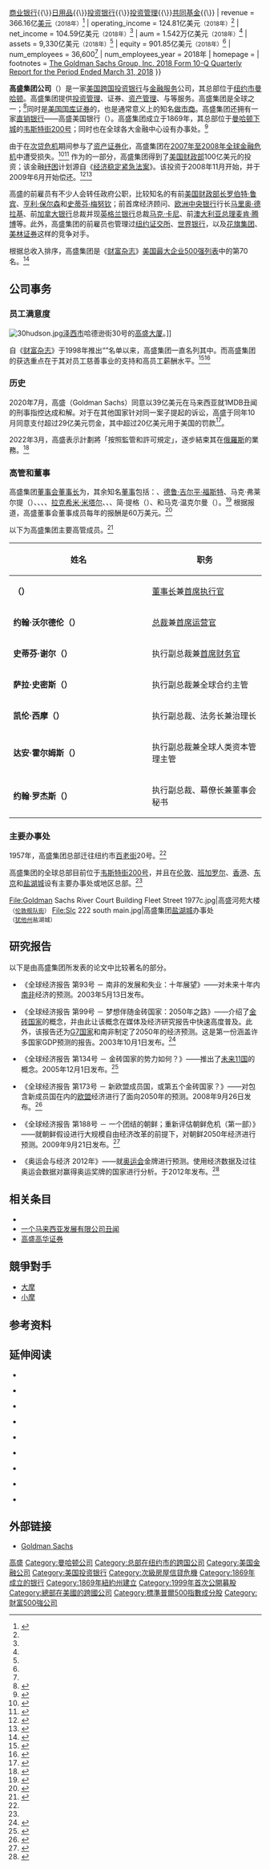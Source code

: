 {{NoteTA
|G1 = People
|G2 = Economics
|G3 = Organization
}}

{{About|总部位于美国的投资公司|中国北朝东魏时代大臣|高盛 (北朝)}}

{{Infobox company
| name               = 高盛集团公司
| name_en            = The Goldman Sachs Group, Inc.
| logo               = File:Goldman Sachs.svg
| logo_size          = 150px
| image              = File:GoldmanSachsHeadquarters.JPG         
| image_size         = 250px
| image_caption      = [[韦斯特街200号|高盛大厦]]（高盛集团总部）
| type               = [[上市公司|上市公司]]
| traded_as          = {{Plain list|
* {{NYSE|GS}}
* [[道琼斯工业平均指数|道琼斯工业平均指数]]成分股
* [[标准普尔100指数|标准普尔100指数]]成分股
* [[标准普尔500指数|标准普尔500指数]]成分股
}}
| foundation         = {{Start date and age|df=yes|1869}}
| location           = {{USA}}[[纽约州|纽约州]][[纽约市|纽约市]]<br>[[曼哈顿|曼哈顿]][[韦斯特街200号|韦斯特街200号]]
| area_served        = 全球
| founder            = {{Plain list|
* {{Link-en|马库斯·高德曼|Marcus Goldman}}
* {{Link-en|塞缪尔·盛赫斯|Samuel Sachs}}
}}
| key_people         = {{Plain list|
* {{Link-en|大卫·迈克尔·所罗门|David M. Solomon}}<small>（[[董事長|董事長]]兼[[CEO|CEO]]）</small>
* 约翰·沃尔德伦<small>（[[总裁|总裁]]兼[[COO|COO]]）</small>
* 史蒂芬·谢尔<small>（执行副总裁兼[[CFO|CFO]]）</small>
}}
| industry           = [[金融服务|金融服务]]
| products           = [[资产管理|资产管理]]{{\}}[[商业银行|商业银行]]{{\}}[[日用品|日用品]]{{\}}[[投资银行|投资银行]]{{\}}[[投资学|投资管理]]{{\}}[[共同基金|共同基金]]{{\}}{{Link-en|主经纪商|Prime brokerage}}
| revenue            = {{increase}} 366.16亿[[美元|美元]]<small>（2018年）</small><ref name="IR2018">{{cite web |title=Full Year and Fourth Quarter 2018 Earnings Results |url=https://www.goldmansachs.com/media-relations/press-releases/current/pdfs/2018-q4-results.pdf |publisher=高盛集团 |accessdate=2019-02-26 |archive-date=2019-01-19 |archive-url=https://web.archive.org/web/20190119051019/https://www.goldmansachs.com/media-relations/press-releases/current/pdfs/2018-q4-results.pdf |dead-url=no }}</ref>
| operating_income   = {{increase}} 124.81亿美元<small>（2018年）</small><ref name="IR2018" />
| net_income         = {{increase}} 104.59亿美元<small>（2018年）</small><ref name="IR2018" />
| aum                = {{increase}} 1.542万亿美元<small>（2018年）</small><ref name="IR2018" />
| assets             = {{increase}} 9,330亿美元<small>（2018年）</small><ref name="IR2018" />
| equity             = {{increase}} 901.85亿美元<small>（2018年）</small><ref name="IR2018" />
| num_employees      = 36,600<ref name="IR2018" />
| num_employees_year = 2018年
| homepage           = {{URL|https://www.goldmansachs.com}}
| footnotes          = [https://www.goldmansachs.com/investor-relations/financials/current/10q/first-quarter-2018-10-q.pdf The Goldman Sachs Group, Inc. 2018 Form 10-Q Quarterly Report for the Period Ended March 31, 2018]
}}

'''高盛集团公司'''（{{Lang-en|The Goldman Sachs Group, Inc.}}）是一家[[美国|美国]][[跨国公司|跨国]][[投资银行|投资银行]]与[[金融服务|金融服务]]公司，其总部位于[[纽约市|纽约市]][[曼哈顿|曼哈顿]]。高盛集团提供[[投资学|投资管理]]、证券、[[资产管理|资产管理]]、{{Link-en|主经纪商|Prime brokerage}}与{{Link-en|承销商|Underwriting|证券承销}}等服务。高盛集团是全球{{Link-en|投资银行列表|List of investment banks|最大的投资机构}}之一；<ref>{{cite web |title=Leading banks worldwide in 2018, by revenue from investment banking (in million U.S. dollars) |url=https://www.statista.com/statistics/371143/leading-global-investment-banks-by-revenue/ |publisher=Statista.com |accessdate=2019-02-26 |archive-date=2018-03-30 |archive-url=https://web.archive.org/web/20180330143459/https://www.statista.com/statistics/371143/leading-global-investment-banks-by-revenue/ |dead-url=yes }}</ref>同时是[[美国国库证券|美国国库证券]]的{{Link-en|国债一级自营商|Primary dealer}}，也是通常意义上的知名[[做市商|做市商]]。高盛集团还拥有一家[[直销银行|直销银行]]——高盛美国银行（{{lang|en|Goldman Sachs Bank USA}}）。高盛集团成立于1869年，其总部位于[[曼哈顿下城|曼哈顿下城]]的[[韦斯特街200号|韦斯特街200号]]；同时也在全球各大金融中心设有办事处。<ref>{{cite web |title=Office Locations |url=https://www.goldmansachs.com/our-firm/locations.html |publisher=高盛集团 |accessdate=2019-02-26 |archive-date=2019-02-26 |archive-url=https://web.archive.org/web/20190226234123/https://www.goldmansachs.com/our-firm/locations.html |dead-url=yes }}</ref>

由于在[[次贷危机|次贷危机]]期间参与了[[资产证券化|资产证券化]]，高盛集团在[[2007年–2008年環球金融危機|2007年至2008年全球金融危机]]中遭受损失。<ref>{{cite web |title=Like everyone else, Goldman was in trouble |url=https://www.economist.com/free-exchange/2009/07/28/like-everyone-else-goldman-was-in-trouble |publisher=[[经济学人|经济学人]] |accessdate=2019-02-26 |archive-date=2019-04-03 |archive-url=https://web.archive.org/web/20190403081050/https://www.economist.com/free-exchange/2009/07/28/like-everyone-else-goldman-was-in-trouble |dead-url=no }}</ref><ref>{{cite web |author1=Greg Gordon |title=How Goldman secretly bet on the U.S. housing crash |url=https://www.mcclatchydc.com/news/politics-government/article24561376.html |publisher=McClatchyDC.com |accessdate=2019-02-26 |archive-date=2019-02-14 |archive-url=https://web.archive.org/web/20190214234839/https://www.mcclatchydc.com/news/politics-government/article24561376.html |dead-url=no }}</ref> 作为{{Link-en|问题资产救助计划|Troubled Asset Relief Program}}的一部分，高盛集团得到了[[美国财政部|美国财政部]]100亿美元的投资；该金融[[纾困|纾困]]计划源自《[[经济稳定紧急法案|经济稳定紧急法案]]》。该投资于2008年11月开始，并于2009年6月开始偿还。<ref>{{cite web |title=Goldman Sachs to return $10B of bailout money |url=http://usatoday30.usatoday.com/money/economy/2009-04-14-tarp-repay-bank-bailout_N.htm |publisher=[[今日美国报|今日美国报]] |accessdate=2019-02-26 |archive-date=2019-01-29 |archive-url=https://web.archive.org/web/20190129220350/http://usatoday30.usatoday.com/money/economy/2009-04-14-tarp-repay-bank-bailout_N.htm |dead-url=no }}</ref><ref>{{cite web |title=MERGERS & ACQUISITIONSINVESTMENT BANKINGPRIVATE EQUITYHEDGE FUNDSI.P.O./OFFERINGSVENTURE CAPITALLEGAL/REGULATORY JPMorgan and 9 Other Banks Repay TARP Money |url=https://dealbook.nytimes.com/2009/06/17/jpmorgan-repays-treasury-as-tarp-exits-continue/ |publisher=[[纽约时报|纽约时报]] |accessdate=2019-02-26 |archive-date=2019-03-10 |archive-url=https://web.archive.org/web/20190310080912/https://dealbook.nytimes.com/2009/06/17/jpmorgan-repays-treasury-as-tarp-exits-continue/ |dead-url=no }}</ref>

高盛的前雇员有不少人会转任政府公职，比较知名的有前[[美国财政部长|美国财政部长]][[罗伯特·鲁宾|罗伯特·鲁宾]]、[[亨利·保尔森|亨利·保尔森]]和[[史蒂芬·梅努钦|史蒂芬·梅努钦]]；前首席经济顾问{{Link-en|加里·科亨|Gary Cohn (investment banker)}}、[[欧洲中央银行|欧洲中央银行]]行长[[马里奥·德拉基|马里奥·德拉基]]、前[[加拿大银行|加拿大银行]]总裁并现[[英格兰银行|英格兰银行]]总裁[[马克·卡尼|马克·卡尼]]、前[[澳大利亚总理|澳大利亚总理]][[麦肯·腾博|麦肯·腾博]]等。此外，高盛集团的前雇员也管理过[[纽约证交所|纽约证交所]]、[[世界银行|世界银行]]，以及[[花旗集团|花旗集团]]、[[美林证券|美林证券]]这样的竞争对手。

根据总收入排序，高盛集团是《[[财富杂志|财富杂志]]》[[财富美国500强|美国最大企业500强列表]]中的第70名。<ref>{{cite web |title=Goldman Sachs Group |url=http://fortune.com/fortune500/goldman-sachs-group/ |publisher=[[财富杂志|财富杂志]] |accessdate=2019-02-26 |archive-date=2019-02-22 |archive-url=https://web.archive.org/web/20190222041746/http://fortune.com/fortune500/goldman-sachs-group/ |dead-url=no }}</ref>

== 公司事务 ==
=== 员工满意度 ===
[[File:30hudson.jpg|thumb]][[泽西市|泽西市]]哈德逊街30号的[[高盛大厦|高盛大厦]]。]]

自《[[财富杂志|财富杂志]]》于1998年推出“{{Link-en|最佳雇主100强|100 Best Companies to Work For}}”名单以来，高盛集团一直名列其中。而高盛集团的获选重点在于其对员工慈善事业的支持和高员工薪酬水平。<ref>{{cite web |title=100 Best Companies to Work For 2019 |url=http://fortune.com/best-companies/ |publisher=[[财富杂志|财富杂志]] |accessdate=2019-02-26 |archive-date=2019-11-21 |archive-url=https://web.archive.org/web/20191121063359/https://fortune.com/best-companies/ |dead-url=no }}</ref><ref>{{cite web |title=The Goldman Sachs Group, Inc. |url=https://www.greatplacetowork.com/certified-company/1000101 |publisher=Great Place to Work® Institute |accessdate=2019-02-26 |archive-date=2019-02-26 |archive-url=https://web.archive.org/web/20190226172915/https://www.greatplacetowork.com/certified-company/1000101 |dead-url=no }}</ref>

=== 历史 ===

2020年7月，高盛（Goldman Sachs）同意以39亿美元在马来西亚就1MDB丑闻的刑事指控达成和解。对于在其他国家针对同一案子提起的诉讼，高盛于同年10月同意支付超过29亿美元罚金，其中超过20亿美元用于美国的罚款<ref>{{cite web |url=https://www.mg21.com/gs.html |title=美国投资银行龙头：高盛公司The Goldman Sachs Group(GS) |publisher=美股之家 |date=2021-04-14 |access-date=2021-04-15 |archive-date=2021-04-22 |archive-url=https://web.archive.org/web/20210422010813/https://www.mg21.com/gs.html |dead-url=no }}</ref>。

2022年3月，高盛表示計劃將「按照監管和許可規定」，逐步結束其在[[俄羅斯|俄羅斯]]的業務。<ref>{{cite news | url=https://www.bloomberg.com/news/articles/2022-03-10/goldman-sachs-to-exit-russia-in-wall-street-s-first-pullout| title=Goldman Sachs to Exit Russia in Wall Street’s First Pullout | work=[[Bloomberg_News|Bloomberg News]] | date=March 10, 2022 | first=Sridhar | last=Natarajan | access-date=March 10, 2022}}</ref>

=== 高管和董事 ===
高盛集团[[董事会|董事会]][[董事长|董事长]]为{{Link-en|大卫·迈克尔·所罗门|David M. Solomon}}，其余知名[[董事|董事]]包括：{{Link-en|玛莎·米凯莱·伯恩斯|M. Michele Burns}}、[[德鲁·吉尔平·福斯特|德鲁·吉尔平·福斯特]]、马克·弗莱尔提（{{lang|en|Mark A. Flaherty}}）、{{Link-en|比尔·乔治 (学者)|Bill George (academic)|威廉·乔治}}、{{Link-en|詹姆斯·约翰逊 (政治家)|James A. Johnson (Minnesota politician)|詹姆斯·约翰逊}}、{{Link-en|艾伦·库尔曼|Ellen J. Kullman}}、[[拉克希米·米塔尔|拉克希米·米塔尔]]、{{Link-en|阿德巴约·奥贡勒西|Adebayo Ogunlesi}}、{{Link-en|彼得·奥本海姆|Peter Oppenheimer}}、简·提格（{{lang|en|Jan E. Tighe}}）、{{Link-en|大卫·维尼尔|David Viniar}}和马克·温克尔曼（{{lang|en|Mark O. Winkelman}}）。<ref>{{cite web |title=Board of Directors |url=https://www.goldmansachs.com/our-firm/leadership/board-of-directors/index.html |publisher=高盛集团 |accessdate=2019-02-27 |archive-date=2019-02-27 |archive-url=https://web.archive.org/web/20190227120837/https://www.goldmansachs.com/our-firm/leadership/board-of-directors/index.html |dead-url=no }}</ref> 根据报道，高盛董事会董事成员每年的报酬是60万美元。<ref name="proxy">{{cite web |title=2017 Annual Meeting of Shareholders Proxy Statement |url=https://www.sec.gov/Archives/edgar/data/886982/000119312517086538/d535038ddef14a1.pdf |publisher=[[美国证监会|美国证监会]] |accessdate=2019-02-27 |archive-date=2018-08-17 |archive-url=https://web.archive.org/web/20180817061634/https://www.sec.gov/Archives/edgar/data/886982/000119312517086538/d535038ddef14a1.pdf |dead-url=no }}</ref>

以下为高盛集团主要高管成员。<ref>{{cite web |title=Executive Officers |url=https://www.goldmansachs.com/our-firm/leadership/executive-officers/index.html |publisher=高盛集团 |accessdate=2019-02-27 |archive-date=2019-02-27 |archive-url=https://web.archive.org/web/20190227120835/https://www.goldmansachs.com/our-firm/leadership/executive-officers/index.html |dead-url=no }}</ref>
{| class="wikitable" style="width:30%; font-size:small; text-align:left;"
|-
! width=55% | 姓名
! width=45% | 职务
|-
| '''{{Link-en|大卫·迈克尔·所罗门|David M. Solomon}}（{{lang|en|David M. Solomon}}）'''
| [[董事长|董事长]]兼[[首席执行官|首席执行官]]
|-
| '''约翰·沃尔德伦（{{lang|en|John E. Waldron}}）'''
| [[总裁|总裁]]兼[[首席运营官|首席运营官]]
|-
| '''史蒂芬·谢尔（{{lang|en|Stephen M. Scherr}}）'''
| 执行副总裁兼[[首席财务官|首席财务官]]
|-
| '''萨拉·史密斯（{{lang|en|Sarah E. Smith}}）'''
| 执行副总裁兼全球合约主管
|-
| '''凯伦·西摩（{{lang|en|Karen P. Seymour}}）'''
| 执行副总裁、法务长兼治理长
|-
| '''达安·霍尔姆斯（{{lang|en|Dane E. Holmes}}）'''
| 执行副总裁兼全球人类资本管理主管
|-
| '''约翰·罗杰斯（{{lang|en|John F. W. Rogers}}）'''
| 执行副总裁、幕僚长兼董事会秘书
|}

=== 主要办事处 ===
1957年，高盛集团总部迁往纽约市[[百老街|百老街]]20号。<ref name="Cohan2012"/>

高盛集团的全球总部目前位于[[韦斯特街200号|韦斯特街200号]]，并且在[[伦敦|伦敦]]、[[班加罗尔|班加罗尔]]、[[香港|香港]]、[[东京|东京]]和[[盐湖城|盐湖城]]设有主要办事处或地区总部。<ref name=10K/>

<gallery>
File:Goldman Sachs River Court Building Fleet Street 1977c.jpg|高盛河苑大楼<br><small>（{{UK}}[[伦敦|伦敦]][[弗利特街|舰队街]]）</small>
File:Slc 222 south main.jpg|高盛集团[[盐湖城|盐湖城]]办事处<br><small>（{{USA}}[[犹他州|犹他州]]盐湖城{{Link-en|南大街222号|222 Main}}）</small>
</gallery>

== 研究报告 ==
以下是由高盛集团所发表的论文中比较著名的部分。

* 《全球经济报告 第93号 － 南非的发展和失业：十年展望》——对未来十年内[[南非|南非]]经济的预测。2003年5月13日发布。

* 《全球经济报告 第99号 － 梦想伴随金砖国家：2050年之路》——介绍了[[金砖国家|金砖国家]]的概念，并由此让该概念在媒体及经济研究报告中快速高度普及。此外，该报告还为[[七大工業國組織|G7国家]]和南非制定了2050年的经济预测。这是第一份涵盖许多国家GDP预测的报告。2003年10月1日发布。<ref>{{cite web |title=Dreaming With BRICs: The Path to 2050 |url=https://www.goldmansachs.com/insights/archive/archive-pdfs/brics-dream.pdf |publisher=高盛集团 |accessdate=2019-02-28 |archive-date=2019-02-28 |archive-url=https://web.archive.org/web/20190228192155/https://www.goldmansachs.com/insights/archive/archive-pdfs/brics-dream.pdf |dead-url=no }}</ref>

* 《全球经济报告 第134号 － 金砖国家的势力如何？》——推出了[[未来11国|未来11国]]的概念。2005年12月1日发布。<ref>{{cite web |title=How Solid are the BRICs? |url=https://www.goldmansachs.com/insights/archive/archive-pdfs/how-solid.pdf |publisher=高盛集团 |accessdate=2019-02-28 |archive-date=2019-01-28 |archive-url=https://web.archive.org/web/20190128170105/https://www.goldmansachs.com/insights/archive/archive-pdfs/how-solid.pdf |dead-url=no }}</ref>

* 《全球经济报告 第173号 － 新欧盟成员国，或第五个金砖国家？》——对包含新成员国在内的[[欧盟|欧盟]]经济进行了面向2050年的预测。2008年9月26日发布。<ref>{{cite book |author1=István Zsoldos |author2=Anna Zadornova |title=New EU Member States - a Fifth BRIC? |date=2008 |publisher=高盛集团 |url=https://books.google.ru/books/about/New_EU_Member_States_a_Fifth_BRIC.html?id=0zjzSAAACAAJ |accessdate=2019-02-28 |archive-date=2019-02-28 |archive-url=https://web.archive.org/web/20190228192203/https://books.google.ru/books/about/New_EU_Member_States_a_Fifth_BRIC.html?id=0zjzSAAACAAJ |dead-url=no }}</ref>

* 《全球经济报告 第188号 － 一个团结的朝鲜；重新评估朝鲜危机（第一部）》——就朝鲜假设进行大规模自由经济改革的前提下，对朝鲜2050年经济进行预测。2009年9月21日发布。<ref>{{cite web |title=A United Korea?  Reassessing North Korea Risks (Part I) |url=https://www.researchgate.net/publication/286019007_2009-09-21_Goldman_Sachs_Paper_188_A_United_Korea |website=ResearchGate |publisher=高盛集团 |accessdate=2019-02-28 |archive-date=2019-03-01 |archive-url=https://web.archive.org/web/20190301022224/https://www.researchgate.net/publication/286019007_2009-09-21_Goldman_Sachs_Paper_188_A_United_Korea |dead-url=no }}</ref>

* 《奥运会与经济 2012年》——就[[奥运会|奥运会]]金牌进行预测。使用经济数据及过往奥运会数据对赢得奥运奖牌的国家进行分析。于2012年发布。<ref>{{cite web |title=The Olympics and Economics 2012 |url=https://www.goldmansachs.com/insights/archive/archive-pdfs/olympics-and-economics-.pdf |publisher=高盛集团 |accessdate=2019-02-28 |archive-date=2019-03-01 |archive-url=https://web.archive.org/web/20190301074442/https://www.goldmansachs.com/insights/archive/archive-pdfs/olympics-and-economics-.pdf |dead-url=no }}</ref>

== 相关条目 ==
* {{Link-en|高盛前任雇员列表|List of former employees of Goldman Sachs}}
* [[一个马来西亚发展有限公司丑闻|一个马来西亚发展有限公司丑闻]]
* [[高盛高华证券|高盛高华证券]]

== 競爭對手 ==
* [[摩根士丹利|大摩]]
* [[摩根大通|小摩]]

== 参考资料 ==
{{Reflist|4}}

== 延伸阅读 ==
{{Portal|美国|经济学}}

* {{cite book |author1=Julian Assange |editor=Joe Lauria |title=How I Lost By Hillary Clinton |date=2017 |publisher=OR Books |isbn=9781682190869 |url=https://books.google.com.tw/books?id=QZJIDwAAQBAJ |accessdate=2019-02-26 |archive-date=2019-02-26 |archive-url=https://web.archive.org/web/20190226172722/https://books.google.com.tw/books?id=QZJIDwAAQBAJ |dead-url=no }}

* {{cite book |author1=William D. Cohan |title=Money and Power: How Goldman Sachs Came to Rule the World |date=2011 |publisher=Knopf Doubleday Publishing Group |isbn=9780385534970 |url=https://books.google.ru/books?id=1ZZn7DLTskkC |accessdate=2019-02-26 |archive-date=2019-02-26 |archive-url=https://web.archive.org/web/20190226173038/https://books.google.ru/books?id=1ZZn7DLTskkC |dead-url=no }}

* {{cite book |author1=Suzanne McGee |title=Chasing Goldman Sachs: How the Masters of the Universe Melted Wall Street Down...And Why They'll Take Us to the Brink Again |date=2010 |publisher=Crown Publishing Group |isbn=9780307460127 |url=https://books.google.com.tw/books?id=hKkbT9RqKVEC |accessdate=2019-02-26 |archive-date=2019-02-26 |archive-url=https://web.archive.org/web/20190226234102/https://books.google.com.tw/books?id=hKkbT9RqKVEC |dead-url=no }}

* {{cite journal |author1=Robert Brenner |title=What is Good for Goldman Sachs is Good for America The Origins of the Present Crisis |date=2009-10-02 |url=https://escholarship.org/uc/item/0sg0782h |journal= |access-date=2019-02-26 |archive-date=2019-04-03 |archive-url=https://web.archive.org/web/20190403070515/https://escholarship.org/uc/item/0sg0782h |dead-url=no }}

* {{cite book |author1=Charles D. Ellis |title=The Partnership: The Making of Goldman Sachs |date=2008 |publisher=9781440644436 |isbn=9781440644436 |url=https://books.google.ru/books?id=rq85UbqTcpAC |accessdate=2019-02-26 |archive-date=2019-02-26 |archive-url=https://web.archive.org/web/20190226172951/https://books.google.ru/books?id=rq85UbqTcpAC |dead-url=no }}

* {{cite book |author1=Vault |title=Vault Employer Profile: Goldman Sachs |date=2006 |publisher=Vault, Incorporated, |isbn=9781581314694 |url= |accessdate=2019-02-26}}

* {{cite book |author1=WetFeet |title=The Goldman Sachs Group |date=2009 |publisher=WETFEET, INC. |isbn=9781582078786 |url=https://books.google.ru/books?id=4_HJw4xxKdAC |accessdate=2019-02-26 |archive-date=2019-02-26 |archive-url=https://web.archive.org/web/20190226234034/https://books.google.ru/books?id=4_HJw4xxKdAC |dead-url=no }}

* {{cite book |author1=Lisa J. Endlich |title=Goldman Sachs: The Culture of Success |date=2013 |publisher=Knopf Doubleday Publishing Group |isbn=9780307832993 |url=https://books.google.ru/books?id=j-2veFkvOAYC |accessdate=2019-02-26 |archive-date=2019-02-26 |archive-url=https://web.archive.org/web/20190226172904/https://books.google.ru/books?id=j-2veFkvOAYC |dead-url=no }}

* {{cite book |author1=Nils Lindskoog |title=Long-term Greedy: The Triumph of Goldman Sachs |date=1999 |publisher=McCrossen Pub. |isbn=9780965215374 |url=https://books.google.ru/books?id=8QdEAAAACAAJ |accessdate=2019-02-26 |archive-date=2021-10-17 |archive-url=https://web.archive.org/web/20211017160626/https://books.google.ru/books?id=8QdEAAAACAAJ |dead-url=no }}

== 外部链接 ==
{{Commons category|Goldman Sachs|高盛}}

* [https://www.goldmansachs.com Goldman Sachs] {{Finance links
| name = 高盛集团公司
| symbol = GS
| sec_cik = 886982
| bloomberg = GS:US
| google = GS
| yahoo = GS
}}

{{高盛}}
{{DJIA}}
{{美国银行业50强}}
{{主要投资银行}}
{{Authority control}}

[[Category:高盛|]]
[[Category:曼哈顿公司|Category:曼哈顿公司]]
[[Category:总部在纽约市的跨国公司|Category:总部在纽约市的跨国公司]]
[[Category:美国金融公司|Category:美国金融公司]]
[[Category:美国投资银行|Category:美国投资银行]]
[[Category:次級房屋信貸危機|Category:次級房屋信貸危機]]
[[Category:1869年成立的银行|Category:1869年成立的银行]]
[[Category:1869年紐約州建立|Category:1869年紐約州建立]]
[[Category:1999年首次公開募股|Category:1999年首次公開募股]]
[[Category:總部在美國的跨國公司|Category:總部在美國的跨國公司]]
[[Category:標準普爾500指數成分股|Category:標準普爾500指數成分股]]
[[Category:財富500強公司|Category:財富500強公司]]